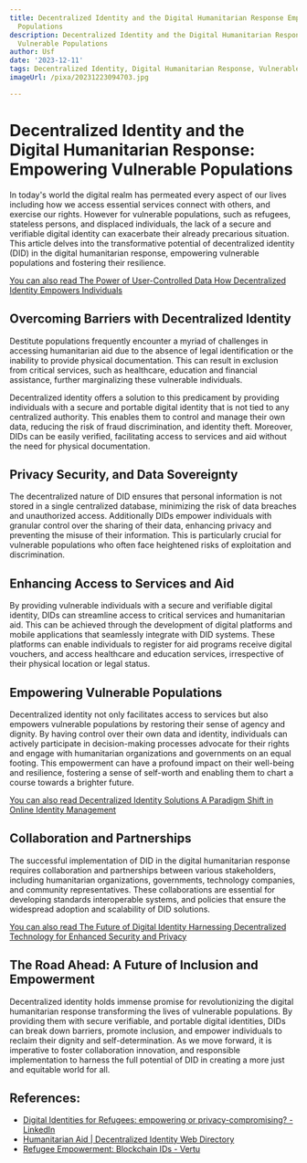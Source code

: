 ```yaml
---
title: Decentralized Identity and the Digital Humanitarian Response Empowering Vulnerable
  Populations
description: Decentralized Identity and the Digital Humanitarian Response Empowering
  Vulnerable Populations
author: Usf
date: '2023-12-11'
tags: Decentralized Identity, Digital Humanitarian Response, Vulnerable Populations
imageUrl: /pixa/20231223094703.jpg

---
```

# Decentralized Identity and the Digital Humanitarian  Response: Empowering Vulnerable Populations

In today's world the digital realm has permeated every aspect of our lives including how we access essential services connect with others, and exercise our rights. However for vulnerable populations, such  as refugees, stateless  persons, and displaced individuals, the lack of a secure and verifiable digital identity can exacerbate their already precarious situation. This article delves into the transformative potential of  decentralized identity (DID) in the digital humanitarian response, empowering vulnerable populations and fostering their resilience.

[You can also read The Power of User-Controlled Data How Decentralized Identity Empowers Individuals](The%20Power%20of%20User-Controlled%20Data%20How%20Decentralized%20Identity%20Empowers%20Individuals)


## Overcoming Barriers with Decentralized Identity

Destitute  populations frequently encounter a myriad  of challenges in accessing humanitarian aid due to the absence  of legal identification or the inability  to provide physical documentation. This can result in  exclusion from critical services, such as healthcare, education and financial assistance, further marginalizing these vulnerable individuals.

Decentralized identity offers a solution to this predicament by providing individuals with a secure and portable digital identity that  is not tied to any centralized authority. This enables  them to control and manage their own data, reducing the risk of fraud discrimination, and identity  theft. Moreover, DIDs can be easily verified, facilitating access to services and aid without the need for physical documentation.

## Privacy Security, and  Data Sovereignty

The decentralized nature of DID ensures that personal  information is not  stored in a single centralized database, minimizing the risk of data breaches and unauthorized access. Additionally DIDs empower  individuals with granular control over the sharing  of  their data, enhancing privacy  and preventing the  misuse of their information. This is particularly crucial for vulnerable populations who  often  face heightened risks of exploitation and discrimination.

##  Enhancing Access to Services and Aid

By  providing vulnerable individuals with a secure and verifiable digital identity,  DIDs can streamline access  to critical services and humanitarian aid.  This can be achieved through the development of digital platforms and mobile applications that seamlessly integrate with DID systems. These platforms can enable  individuals to register for aid programs receive digital vouchers, and access healthcare and education services,  irrespective of their physical location or legal status.

##  Empowering Vulnerable Populations

Decentralized identity not  only facilitates access to services  but also empowers vulnerable  populations  by restoring  their sense of agency and dignity. By having control over  their  own data and identity, individuals can  actively participate in decision-making processes advocate for their rights and engage with humanitarian organizations and governments on an equal footing. This empowerment can have a profound impact on their  well-being and resilience, fostering a sense of  self-worth and enabling  them to chart  a  course towards a brighter future.

[You can also read Decentralized  Identity Solutions A Paradigm Shift in Online Identity Management](Decentralized%20Identity%20Solutions%20A%20Paradigm%20Shift%20in%20Online%20Identity%20Management)


## Collaboration and Partnerships

The successful implementation of DID in the digital humanitarian response requires collaboration  and partnerships between various stakeholders, including humanitarian organizations, governments,  technology companies,  and community representatives. These collaborations are essential for  developing standards interoperable systems, and policies that ensure the widespread adoption and scalability of  DID solutions.

[You can also  read The  Future  of Digital Identity Harnessing Decentralized Technology for Enhanced Security and Privacy](The%20Future%20of%20Digital%20Identity%20Harnessing%20Decentralized%20Technology%20for%20Enhanced%20Security%20and%20Privacy)


## The Road Ahead: A Future of  Inclusion and Empowerment

Decentralized identity holds immense  promise for revolutionizing the digital humanitarian response transforming the lives of vulnerable populations. By providing them with secure verifiable,  and portable digital identities, DIDs can break down barriers, promote inclusion, and empower individuals to reclaim their dignity and  self-determination. As we move  forward, it  is imperative to foster collaboration innovation, and responsible implementation to harness the  full potential of DID in creating a more just and equitable world for all.

## References:
- [Digital Identities for Refugees: empowering or privacy-compromising? - LinkedIn](https://www.linkedin.com/pulse/digital-identities-refugees-empowering)
- [Humanitarian Aid | Decentralized Identity Web Directory](https://decentralized-id.com/application/humanitarian/)
- [Refugee Empowerment: Blockchain IDs - Vertu](https://vertu.com/blogs/web3/vertu-academia-the-role-of-decentralized-identity-solutions)
